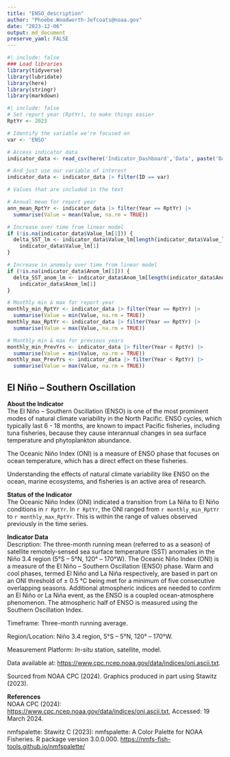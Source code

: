 ```yaml
---
title: "ENSO_description"
author: "Phoebe.Woodworth-Jefcoats@noaa.gov"
date: "2023-12-06"
output: md_document
preserve_yaml: FALSE
---
```


```r
#| include: false
### Load libraries
library(tidyverse)
library(lubridate)
library(here)
library(stringr)
library(markdown)
```

```r
#| include: false
# Set report year (RptYr), to make things easier
RptYr <- 2023

# Identify the variable we're focused on
var <- 'ENSO'
```

```r
# Access indicator data
indicator_data <- read_csv(here('Indicator_Dashboard','Data', paste('Dashboard_Data_', RptYr, '.csv', sep = "")))

# And just use our variable of interest
indicator_data <- indicator_data |> filter(ID == var)
```

```r
# Values that are included in the text

# Annual mean for report year
ann_mean_RptYr <- indicator_data |> filter(Year == RptYr) |>
  summarise(Value = mean(Value, na.rm = TRUE))

# Increase over time from linear model
if (!is.na(indicator_data$Value_lm[1])) {
  delta_SST_lm <- indicator_data$Value_lm[length(indicator_data$Value_lm)] - 
    indicator_data$Value_lm[1]
}

# Increase in anomaly over time from linear model
if (!is.na(indicator_data$Anom_lm[1])) {
  delta_SST_anom_lm <- indicator_data$Anom_lm[length(indicator_data$Anom_lm)] - 
    indicator_data$Anom_lm[1]
}

# Monthly min & max for report year
monthly_min_RptYr <- indicator_data |> filter(Year == RptYr) |>
  summarise(Value = min(Value, na.rm = TRUE))
monthly_max_RptYr <- indicator_data |> filter(Year == RptYr) |>
  summarise(Value = max(Value, na.rm = TRUE))

# Monthly min & max for previous years
monthly_min_PrevYrs <- indicator_data |> filter(Year < RptYr) |>
  summarise(Value = min(Value, na.rm = TRUE))
monthly_max_PrevYrs <- indicator_data |> filter(Year < RptYr) |>
  summarise(Value = max(Value, na.rm = TRUE))
```

## El Niño – Southern Oscillation
__About the Indicator__  
The El Niño – Southern Oscillation (ENSO) is one of the most prominent modes of natural climate variability in the North Pacific.  ENSO cycles, which typically last 6 - 18 months, are known to impact Pacific fisheries, including tuna fisheries, because they cause interannual changes in sea surface temperature and phytoplankton abundance.

The Oceanic Niño Index (ONI) is a measure of ENSO phase that focuses on ocean temperature, which has a direct effect on these fisheries.  

Understanding the effects of natural climate variability like ENSO on the ocean, marine ecosystems, and fisheries is an active area of research.

__Status of the Indicator__  
The Oceanic Niño Index (ONI) indicated a transition from La Niña to El Niño conditions in `r RptYr`. In `r RptYr`, the ONI ranged from `r monthly_min_RptYr` to `r monthly_max_RptYr`.  This is within the range of values observed previously in the time series.

__Indicator Data__  
Description: The three-month running mean (referred to as a season) of satellite remotely-sensed sea surface temperature (SST) anomalies in the Niño 3.4 region (5°S – 5°N, 120° – 170°W). The Oceanic Niño Index (ONI) is a measure of the El Niño – Southern Oscillation (ENSO) phase. Warm and cool phases, termed El Niño and La Niña respectively, are based in part on an ONI threshold of ± 0.5 °C being met for a minimum of five consecutive overlapping seasons. Additional atmospheric indices are needed to confirm an El Niño or La Niña event, as the ENSO is a coupled ocean-atmosphere phenomenon. The atmospheric half of ENSO is measured using the Southern Oscillation Index.

Timeframe: Three-month running average.

Region/Location: Niño 3.4 region, 5°S – 5°N, 120° – 170°W.

Measurement Platform: *In-situ* station, satellite, model.

Data available at:  <https://www.cpc.ncep.noaa.gov/data/indices/oni.ascii.txt>. 

Sourced from NOAA CPC (2024). Graphics produced in part using Stawitz (2023).

__References__  
NOAA CPC (2024): <https://www.cpc.ncep.noaa.gov/data/indices/oni.ascii.txt>, Accessed: 19 March 2024. 

nmfspalette: Stawitz C (2023): nmfspalette: A Color Palette for NOAA Fisheries. R package version 3.0.0.000. <https://nmfs-fish-tools.github.io/nmfspalette/>